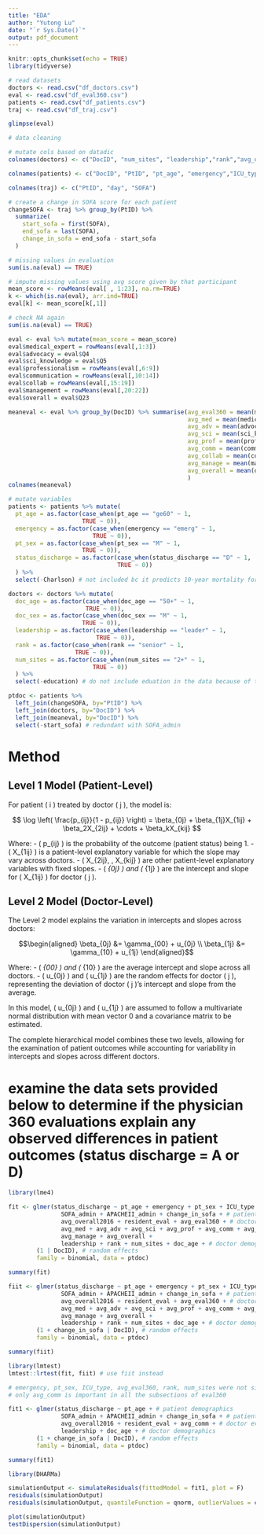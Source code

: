 ```yaml
---
title: "EDA"
author: "Yutong Lu"
date: "`r Sys.Date()`"
output: pdf_document
---
```


```r
knitr::opts_chunk$set(echo = TRUE)
library(tidyverse)
```

```r
# read datasets
doctors <- read.csv("df_doctors.csv")
eval <- read.csv("df_eval360.csv")
patients <- read.csv("df_patients.csv")
traj <- read.csv("df_traj.csv")

glimpse(eval)
```

```r
# data cleaning

# mutate cols based on datadic
colnames(doctors) <- c("DocID", "num_sites", "leadership","rank","avg_overall2016","resident_eval", "doc_sex","domain","doc_age","education")

colnames(patients) <- c("DocID", "PtID", "pt_age", "emergency","ICU_type","Charlson","APACHEII_admin", "SOFA_admin","pt_sex","status_discharge","ICU_length_of_stay", "primary_diag")

colnames(traj) <- c("PtID", "day", "SOFA")

# create a change in SOFA score for each patient
changeSOFA <- traj %>% group_by(PtID) %>%   
  summarize(
    start_sofa = first(SOFA),
    end_sofa = last(SOFA),
    change_in_sofa = end_sofa - start_sofa
  )
```

```r
# missing values in evaluation
sum(is.na(eval) == TRUE)

# impute missing values using avg score given by that participant
mean_score <- rowMeans(eval[ , 1:23], na.rm=TRUE)
k <- which(is.na(eval), arr.ind=TRUE)
eval[k] <- mean_score[k[,1]]

# check NA again
sum(is.na(eval) == TRUE)

eval <- eval %>% mutate(mean_score = mean_score)
eval$medical_expert = rowMeans(eval[,1:3])
eval$advocacy = eval$Q4
eval$sci_knowledge = eval$Q5
eval$professionalism = rowMeans(eval[,6:9])
eval$communication = rowMeans(eval[,10:14])
eval$collab = rowMeans(eval[,15:19])
eval$management = rowMeans(eval[,20:22])
eval$overall = eval$Q23

meaneval <- eval %>% group_by(DocID) %>% summarise(avg_eval360 = mean(mean_score),
                                                   avg_med = mean(medical_expert),
                                                   avg_adv = mean(advocacy),
                                                   avg_sci = mean(sci_knowledge),
                                                   avg_prof = mean(professionalism),
                                                   avg_comm = mean(communication),
                                                   avg_collab = mean(collab),
                                                   avg_manage = mean(management),
                                                   avg_overall = mean(overall)
                                                   )
colnames(meaneval)
```

```r
# mutate variables
patients <- patients %>% mutate(
  pt_age = as.factor(case_when(pt_age == "ge60" ~ 1,
                     TRUE ~ 0)),
  emergency = as.factor(case_when(emergency == "emerg" ~ 1,
                        TRUE ~ 0)),
  pt_sex = as.factor(case_when(pt_sex == "M" ~ 1,
                     TRUE ~ 0)),
  status_discharge = as.factor(case_when(status_discharge == "D" ~ 1,
                               TRUE ~ 0))
  ) %>% 
  select(-Charlson) # not included bc it predicts 10-year mortality for a patient

doctors <- doctors %>% mutate(
  doc_age = as.factor(case_when(doc_age == "50+" ~ 1,
                      TRUE ~ 0)),
  doc_sex = as.factor(case_when(doc_sex == "M" ~ 1,
                     TRUE ~ 0)),
  leadership = as.factor(case_when(leadership == "leader" ~ 1,
                         TRUE ~ 0)),
  rank = as.factor(case_when(rank == "senior" ~ 1,
                   TRUE ~ 0)),
  num_sites = as.factor(case_when(num_sites == "2+" ~ 1,
                        TRUE ~ 0))
  ) %>% 
  select(-education) # do not include eduation in the data because of too many NAs
```

```r
ptdoc <- patients %>% 
  left_join(changeSOFA, by="PtID") %>% 
  left_join(doctors, by="DocID") %>% 
  left_join(meaneval, by="DocID") %>% 
  select(-start_sofa) # redundant with SOFA_admin
```

# Method

## Level 1 Model (Patient-Level)

For patient \( i \) treated by doctor \( j \), the model is:

$$
\log \left( \frac{p_{ij}}{1 - p_{ij}} \right) = \beta_{0j} + \beta_{1j}X_{1ij} + \beta_2X_{2ij} + \cdots + \beta_kX_{kij}
$$

Where:
- \( p_{ij} \) is the probability of the outcome (patient status) being 1.
- \( X_{1ij} \) is a patient-level explanatory variable for which the slope may vary across doctors.
- \( X_{2ij}, \ldots, X_{kij} \) are other patient-level explanatory variables with fixed slopes.
- \( \beta_{0j} \) and \( \beta_{1j} \) are the intercept and slope for \( X_{1ij} \) for doctor \( j \).

## Level 2 Model (Doctor-Level)

The Level 2 model explains the variation in intercepts and slopes across doctors:

$$\begin{aligned}
\beta_{0j} &= \gamma_{00} + u_{0j} \\
\beta_{1j} &= \gamma_{10} + u_{1j}
\end{aligned}$$

Where:
- \( \gamma_{00} \) and \( \gamma_{10} \) are the average intercept and slope across all doctors.
- \( u_{0j} \) and \( u_{1j} \) are the random effects for doctor \( j \), representing the deviation of doctor \( j \)'s intercept and slope from the average.

In this model, \( u_{0j} \) and \( u_{1j} \) are assumed to follow a multivariate normal distribution with mean vector 0 and a covariance matrix to be estimated.

The complete hierarchical model combines these two levels, allowing for the examination of patient outcomes while accounting for variability in intercepts and slopes across different doctors.

# examine the data sets provided below to determine if the physician 360 evaluations explain any observed differences in patient outcomes (status discharge = A or D)

```r
library(lme4)

fit <- glmer(status_discharge ~ pt_age + emergency + pt_sex + ICU_type + # patient demographics
               SOFA_admin + APACHEII_admin + change_in_sofa + # patient severity
               avg_overall2016 + resident_eval + avg_eval360 + # doctor evaluation
               avg_med + avg_adv + avg_sci + avg_prof + avg_comm + avg_collab + 
               avg_manage + avg_overall +
               leadership + rank + num_sites + doc_age + # doctor demographics
        (1 | DocID), # random effects
        family = binomial, data = ptdoc)

summary(fit)

fiit <- glmer(status_discharge ~ pt_age + emergency + pt_sex + ICU_type + # patient demographics
               SOFA_admin + APACHEII_admin + change_in_sofa + # patient severity
               avg_overall2016 + resident_eval + avg_eval360 + # doctor evaluation
               avg_med + avg_adv + avg_sci + avg_prof + avg_comm + avg_collab + 
               avg_manage + avg_overall +
               leadership + rank + num_sites + doc_age + # doctor demographics
        (1 + change_in_sofa | DocID), # random effects
        family = binomial, data = ptdoc)

summary(fiit)

library(lmtest)
lmtest::lrtest(fit, fiit) # use fiit instead

# emergency, pt_sex, ICU_type, avg_eval360, rank, num_sites were not significant
# only avg_comm is important in all the subsections of eval360
```


```r
fit1 <- glmer(status_discharge ~ pt_age + # patient demographics
               SOFA_admin + APACHEII_admin + change_in_sofa + # patient severity
               avg_overall2016 + resident_eval + avg_comm + # doctor evaluation
               leadership + doc_age + # doctor demographics
        (1 + change_in_sofa | DocID), # random effects
        family = binomial, data = ptdoc)

summary(fit1)
```

```r
library(DHARMa)

simulationOutput <- simulateResiduals(fittedModel = fit1, plot = F)
residuals(simulationOutput)
residuals(simulationOutput, quantileFunction = qnorm, outlierValues = c(-7,7))

plot(simulationOutput)
testDispersion(simulationOutput)
```







